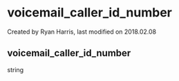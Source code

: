 
# voicemail_caller_id_number 

 Created by  Ryan Harris, last modified on 2018.02.08

## voicemail_caller_id_number

string


